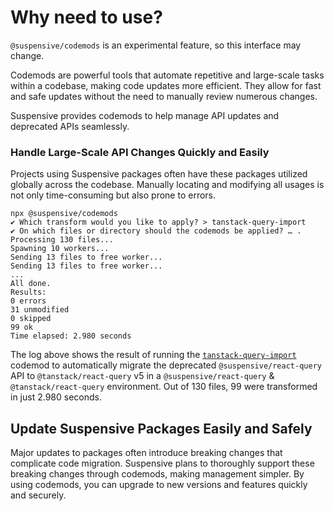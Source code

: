 
# Why need to use?

<Callout type='experimental'>

`@suspensive/codemods` is an experimental feature, so this interface may change.

</Callout>

Codemods are powerful tools that automate repetitive and large-scale tasks within a codebase, making code updates more efficient. They allow for fast and safe updates without the need to manually review numerous changes.

Suspensive provides codemods to help manage API updates and deprecated APIs seamlessly.

<Steps>

### Handle Large-Scale API Changes Quickly and Easily

Projects using Suspensive packages often have these packages utilized globally across the codebase. Manually locating and modifying all usages is not only time-consuming but also prone to errors.

```shell
npx @suspensive/codemods
✔ Which transform would you like to apply? > tanstack-query-import
✔ On which files or directory should the codemods be applied? … .
Processing 130 files...
Spawning 10 workers...
Sending 13 files to free worker...
Sending 13 files to free worker...
...
All done.
Results:
0 errors
31 unmodified
0 skipped
99 ok
Time elapsed: 2.980 seconds
```

The log above shows the result of running the [`tanstack-query-import`](/docs/codemods/tanstackQueryImport) codemod to automatically migrate the deprecated `@suspensive/react-query` API to `@tanstack/react-query` v5 in a `@suspensive/react-query` & `@tanstack/react-query` environment. Out of 130 files, 99 were transformed in just 2.980 seconds.

## Update Suspensive Packages Easily and Safely

Major updates to packages often introduce breaking changes that complicate code migration. Suspensive plans to thoroughly support these breaking changes through codemods, making management simpler. By using codemods, you can upgrade to new versions and features quickly and securely.

</Steps>
